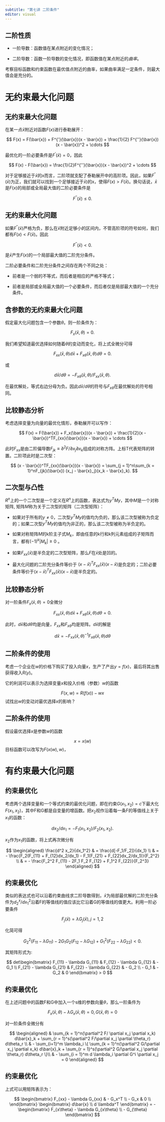 ```yaml
---
subtitle: "第七讲 二阶条件"
editor: visual
---
```


## 二阶性质

-   一阶导数：函数值在某点附近的变化情况；

-   二阶导数：函数一阶导数的变化情况，即函数值在某点附近的*曲率*。

考察目标函数和约束函数在最优值点附近的曲率，如果曲率满足一定条件，则最大值会是充分的。

# 无约束最大化问题

## 无约束最大化问题

在某一点$\bar{x}$附近对函数$F(x)$进行泰勒展开：

$$
F(x) = F(\bar{x}) + F^{'}(\bar{x})(x - \bar{x}) + \frac{1}{2} F^{''}(\bar{x})(x - \bar{x})^2 + \cdots
$$

最优化的一阶必要条件是$F^{'}(\bar{x}) = 0$，因此

$$
F(x) - F(\bar{x}) = \frac{1}{2}F^{''}(\bar{x})(x - \bar{x})^2 + \cdots
$$

对于足够接近于$\bar{x}$的x而言，二阶项就支配了泰勒展开中的高阶项。因此，如果$F^{''}(\bar{x})$为正，我们就可以找到一个足够接近于$\bar{x})$的x，使得$F(x) > F(\bar{x})$。换句话说，$\bar{x}$是$F(x)$的局部或全局最大值的二阶必要条件是

$$
F^{''}(\bar{x}) \leq 0.
$$

## 无约束最大化问题

如果$F^{''}(\bar{x})$严格为负，那么在$\bar{x}$附近足够小的区间内，不管高阶项的符号如何，我们都有$F(x) < F(\bar{x})$。因此

$$
F^{''}(\bar{x}) < 0.
$$

是$\bar{x}$产生$F(x)$的一个局部最大值的二阶充分条件。

二阶必要条件和二阶充分条件之间存在两个不同之处：

-   前者是一个弱的不等式，而后者是相应的严格不等式；

-   前者是局部或全局最大值的一个必要条件，而后者仅是局部最大值的一个充分条件。

## 含参数的无约束最大化问题

假定最大化问题包含一个参数$\theta$。则一阶条件为：

$$
F_x(\bar{x}, \theta) = 0.
$$

我们希望知道最优选择如何随着$\theta$的变动而变化，将上式全微分可得

$$
F_{xx}(\bar{x}, \theta) d\bar{x} + F_{x\theta}(\bar{x}, \theta) d\theta = 0.
$$

或

$$
d\bar{x}/d\theta = - F_{x\theta}(\bar{x}, \theta)/F_{xx}(\bar{x}, \theta).
$$

在最优解处，等式右边分母为负。因此$d\bar{x}/d\theta$的符号与$F_{x\theta}$在最优解处的符号相同。

## 比较静态分析

考虑选择变量为向量的最优化情形，泰勒展开可以写作：

$$
F(x) = F(\bar{x}) + F_x(\bar{x})(x - \bar{x}) + \frac{1}{2}(x - \bar{x})^TF_{xx}(\bar{x})(x - \bar{x}) + \cdots
$$

此时$F_{xx}$是由二阶偏导数$F_{jk} \equiv \partial^2F/\partial x_j \partial x_k$组成的对称方阵。上标T代表矩阵的转置。二阶项此时是二次型：

$$
(x - \bar{x})^TF_{xx}(\bar{x})(x - \bar{x}) = \sum_{j = 1}^n\sum_{k = 1}^nF_{jk}(\bar{x}) (x_j - \bar{x}_j)(x_k - \bar{x}_k).
$$

## 二次型与凸性

$R^n$上的一个二次型是一个定义在$R^n$上的函数，表达式为$y^TMy$，其中$M$是一个对称矩阵,
矩阵$M$称为关于二次型的矩阵（二次型矩阵）：

-   如果对于所有的$y \neq 0$，二次型$y^TMy$的值均为负的，那么该二次型被称为负定的；如果二次型$y^TMy$的值均为非正的，那么该二次型被称为半负定的。

-   如果对称矩阵$M$的k阶主子式$M_k$，即由任意的k行和k列元素组成的子矩阵而言，都有$(-1)^k|M_k| \geq 0$
    。

-   如果$F_{xx}(\bar{x})$是半负定的二次型矩阵，那么$F$在$\bar{x}$处是凹的。

-   最大化问题的二阶充分条件等价于
    $(x - \bar{x})^TF_{xx}(\bar{x})(x - \bar{x})$是负定的；二阶必要条件等价于$(x - \bar{x})^TF_{xx}(\bar{x})(x - \bar{x})$是半负定的。

## 比较静态分析

对一阶条件$F_{x}(\bar{x}, \theta) = 0$全微分

$$
F_{xx}(\bar{x}, \theta) d\bar{x} + F_{x\theta}(\bar{x}, \theta) d\theta = 0.
$$

此时，$d \bar{x}$和$d \theta$均是向量，$F_{xx}$和$F_{x \theta}$均是矩阵。$d \bar{x}$的解是

$$
d\bar{x} = - F_{xx}(\bar{x}, \theta)^{-1}F_{x\theta}(\bar{x}, \theta)d\theta
$$

## 二阶条件的使用

考虑一个企业在$w$的价格下购买了投入向量$x$，生产了产出$y = f(x)$，最后将其出售获得收入$R(y)$。

它的利润可以表示为选择变量$x$和投入价格（参数）$w$的函数

$$
F(x, w) = R(f(x)) - wx
$$
试找出$w$的变动对最优选择$x$的影响？

## 二阶条件的使用

假设最优选择$x$是参数$w$的函数

$$
x = x(w)
$$
目标函数可以改写为$F(x(w), w)$，

# 有约束最大化问题

## 约束最优化

考虑两个选择变量和一个等式约束的最优化问题，即在约束$G(x_1, x_2) = c$下最大化$F(x_1, x_2)$，其中F和G都是自变量的增函数。把$x_2$视作沿着每一条F的等值线上关于$x_1$的函数：

$$
dx_2/dx_1 = - F_1(x_1, x_2)/F_2(x_1, x_2).
$$

$x_2$作为$x_1$的函数，将上式再次微分有

$$
\begin{aligned}
    \frac{d^2 x_2}{dx_1^2}
    & = \frac{d[-F_1/F_2]}{dx_1} \\
    & = - \frac{F_2(F_{11} + F_{12}dx_2/dx_1) - F_1(F_{21} + F_{22}dx_2/dx_1)}{F_2^2} \\
    & = - \frac{F_2^2 F_{11} - 2F_1 F_2 F_{12} + F_1^2 F_{22}}{F_2^3}
\end{aligned}
$$

## 约束最优化

类似的表达式也可以沿着约束曲线求二阶导数得到，$\bar{x}$为局部最优解的二阶充分条件为$d^x_2/dx_1^2$沿着F的等值线的值应该比它沿着G的等值线的值更大。利用一阶必要条件

$$
F_j(\bar{x}) = \lambda G_j(\bar{x}), j = 1, 2
$$

化简可得

$$
G_2^2(F_{11} - \lambda G_{11}) - 2G_1 G_2 (F_{12} - \lambda G_{12}) + G_1^2(F_{22} - \lambda G_{22}) < 0.
$$

其矩阵形式为:

$$
det\begin{bmatrix}
    F_{11} - \lambda G_{11} & F_{12} - \lambda G_{12} & - G_1 \\
    F_{21} - \lambda G_{21} & F_{22} - \lambda G_{22} & - G_2 \\
    - G_1 & - G_2 & 0
\end{bmatrix} > 0
$$

## 约束最优化

在上述问题中的函数F和G中加入一个s维的参数向量$\theta$，那么一阶条件为

$$
F_{x}(\bar{x},\theta) - \lambda G_{x}(\bar{x}, \theta) = 0,  G(\bar{x}, \theta) = 0
$$

对一阶条件全微分有

$$
\begin{aligned}
    & \sum_{k = 1}^n(\partial^2 F/ \partial x_j \partial x_k) d\bar{x}_k +
     \sum_{r = 1}^s(\partial^2 F/\partial x_j \partial \theta_r) d\theta_r \\
     & - \sum_{i=1}^m \lambda_i
     \{
     \sum_{k = 1}^n(\partial^2 G/\partial x_j \partial x_k) d\bar{x}_k +
     \sum_{r = 1}^s(\partial^2 G/\partial x_j \partial \theta_r) d\theta_r
     \}\\
     & - \sum_{i = 1}^m d \lambda_i \partial G^i \partial x_j = 0
\end{aligned}
$$

## 约束最优化

上式可以用矩阵表示为：

$$
\begin{bmatrix}
    F_{xx} - \lambda G_{xx} & - G_x^T \\
    - G_x & 0 \\
\end{bmatrix}
\begin{bmatrix}
    d\bar{x} \\
    d \lambda^T
\end{bmatrix} =
- \begin{bmatrix}
    F_{x\theta} - \lambda G_{x\theta} \\
    - G_{\theta}
\end{bmatrix}
$$
